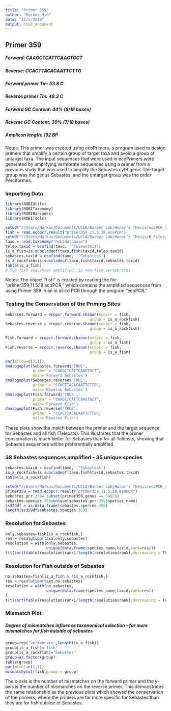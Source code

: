 ```yaml
---
title: "Primer 359"
author: "Markus Min"
date: "11/5/2018"
output: html_document
---
```

## Primer 359
##### Forward: CAAGCTCATTCAAGTGCT
##### Reverse: CCACTTACACAATTCTTG
##### Forward primer Tm: 53.8 C
##### Reverse primer Tm: 49.2 C
##### Forward GC Content: 44% (8/18 bases)
##### Reverse GC Content: 39% (7/18 bases)
##### Amplicon length: 152 BP

Notes: This primer was created using ecoPrimers, a program used to design primers that amplify a certain group of target taxa and avoid a group of untarget taxa. The input sequences that were used in ecoPrimers were generated by amplifying vertebrate sequences using a primer from a previous study that was used to amplify the Sebastes cytB gene. The target group was the genus Sebastes, and the untarget group was the order Perciformes. 


### Importing Data 
```r
library(ROBIUtils)
library(ROBITaxonomy)
library(ROBIBarcodes)
library(ROBITools)

setwd("//Users/Markus/Documents/UCLA/Barber Lab/Honor's Thesis/ecoPCR_results")
fish = read.ecopcr.result("primer359_11.5.18.ecoPCR")
setwd("//Users/Markus/Documents/UCLA/Barber Lab/Honor's Thesis/R_Files/ncbidb")
taxo = read.taxonomy("ncbidatabase")
teleo.taxid = ecofind(taxo, '^Teleostei$')
is_a_fish=is.subcladeof(taxo,fish$taxid,teleo.taxid)
sebastes.taxid = ecofind(taxo, '^Sebastes$')
is_a_rockfish=is.subcladeof(taxo,fish$taxid,sebastes.taxid)
table(is_a_fish)
# 558 fish sequences amplified, 15 non-fish vertebrates

```
Notes: The object "fish" is created by reading the file "primer359_11.5.18.ecoPCR," which contains the amplified sequences from using Primer 359 in an in silico PCR through the program "ecoPCR."

### Testing the Conservation of the Priming Sites
```r


Sebastes.forward = ecopcr.forward.shanon(ecopcr = fish,
                                     group = is_a_rockfish)
Sebastes.reverse = ecopcr.reverse.shanon(ecopcr = fish,
                                     group = is_a_rockfish)

Fish.forward = ecopcr.forward.shanon(ecopcr = fish,
                                     group = is_a_fish)
Fish.reverse = ecopcr.reverse.shanon(ecopcr = fish,
                                     group = is_a_fish)

par(mfrow=c(2,1))
dnalogoplot(Sebastes.forward$'TRUE',
            primer = "CAAGCTCATTCAAGTGCT",
            main='Forward Sebastes')
dnalogoplot(Sebastes.reverse$'TRUE',
            primer = "CCACTTACACAATTCTTG",
            main='Reverse Sebastes')
dnalogoplot(Fish.forward$'TRUE',
            primer = "CAAGCTCATTCAAGTGCT",
            main='Forward Fish')
dnalogoplot(Fish.reverse$'TRUE',
            primer = "CCACTTACACAATTCTTG",
            main='Reverse Fish')

```

These plots show the match between the primer and the target sequence for Sebastes and all fish (Teleosts). This illustrates that the primer conservation is much better for Sebastes than for all Teleosts, showing that Sebastes sequences will be preferentially amplified.

### 38 Sebastes sequences amplified - 35 unique species
```r
sebastes.taxid = ecofind(taxo, '^Sebastes$')
is_a_rockfish=is.subcladeof(taxo,fish$taxid,sebastes.taxid)
table(is_a_rockfish)

setwd("//Users/Markus/Documents/UCLA/Barber Lab/Honor's Thesis/ecoPCR_results")
primer359 = read.ecopcr.result("primer359_11.5.18.ecoPCR")
sebastes.pcr.359= subset(primer359,genus == 34820)
sebastes.species.359=unique(sebastes.pcr.359$species_name)
ss359df = as.data.frame(sebastes.species.359)
length(ss359df$sebastes.species.359)
```

### Resolution for Sebastes
```r
only.sebastes=fish[is_a_rockfish,]
res = resolution(taxo,only.sebastes)
resolution = with(only.sebastes,
                  unique(data.frame(species_name,taxid,rank=res)))
t(t(sort(table(resolution$rank)/length(resolution$rank),decreasing = TRUE)))

```

### Resolution for Fish outside of Sebastes
```r
no.sebastes=fish[is_a_fish & !is_a_rockfish,]
res = resolution(taxo,no.sebastes)
resolution = with(no.sebastes,
                  unique(data.frame(species_name,taxid,rank=res))
)
t(t(sort(table(resolution$rank)/length(resolution$rank),decreasing = TRUE)))
```

### Mismatch Plot
##### Degree of mismatches influence taxonomical selection - far more mismatches for fish outside of sebastes
```r
group=rep('vertebrate',length(is_a_fish))
group[is_a_fish]='fish'
group[is_a_rockfish]='Sebastes'
group=as.factor(group)
table(group)
par(mfcol=c(1,1))
mismatchplot(fish,group = group)
```

The x-axis is the number of mismatches on the forward primer and the y-axis is the number of mismatches on the reverse primer. This demonstrates the same relationship as the previous plots which showed the conservation of the primers, where the primers are far more specific for Sebastes than they are for fish outside of Sebastes.